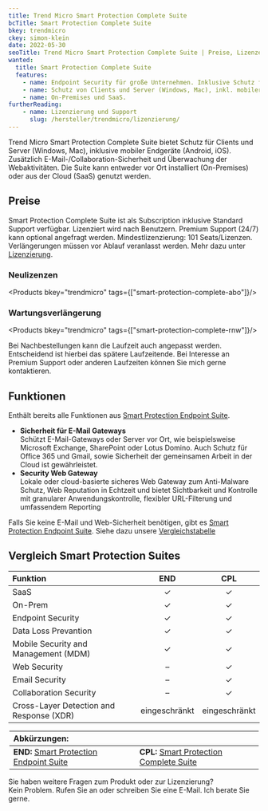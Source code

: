 ```yaml
---
title: Trend Micro Smart Protection Complete Suite
bcTitle: Smart Protection Complete Suite
bkey: trendmicro
ckey: simon-klein
date: 2022-05-30
seoTitle: Trend Micro Smart Protection Complete Suite | Preise, Lizenzen, Informationen
wanted:
  title: Smart Protection Complete Suite
  features:
    - name: Endpoint Security für große Unternehmen. Inklusive Schutz für E-Mail/Collaboration und Web-Aktivitäten
    - name: Schutz von Clients und Server (Windows, Mac), inkl. mobiler Endgeräte (Android, iOS)
    - name: On-Premises und SaaS.
furtherReading:
    - name: Lizenzierung und Support
      slug: /hersteller/trendmicro/lizenzierung/
---
```




<Intro>

Trend Micro Smart Protection Complete Suite bietet Schutz für Clients und Server (Windows, Mac), inklusive mobiler Endgeräte (Android, iOS). Zusätzlich E-Mail-/Collaboration-Sicherheit und Überwachung der Webaktivitäten. Die Suite kann entweder vor Ort installiert (On-Premises) oder aus der Cloud (SaaS) genutzt werden.

</Intro>

<TOC />



## Preise

Smart Protection Complete Suite ist als Subscription inklusive Standard Support verfügbar. Lizenziert wird nach Benutzern. Premium Support (24/7) kann optional angefragt werden. Mindestlizenzierung: 101 Seats/Lizenzen. Verlängerungen müssen vor Ablauf veranlasst werden. Mehr dazu unter [Lizenzierung](/hersteller/trendmicro/lizenzierung/).

### Neulizenzen

<Products bkey="trendmicro" tags={["smart-protection-complete-abo"]}/>

### Wartungsverlängerung

<Products bkey="trendmicro" tags={["smart-protection-complete-rnw"]}/>

<GetInTouch>

Bei Nachbestellungen kann die Laufzeit auch angepasst werden. Entscheidend ist hierbei das spätere Laufzeitende. Bei Interesse an Premium Support oder anderen Laufzeiten können Sie mich gerne kontaktieren.

</GetInTouch>


## Funktionen

Enthält bereits alle Funktionen aus [Smart Protection Endpoint Suite](/hersteller/trendmicro/smart-protection-for-endpoints-suite/).


- **Sicherheit für E-Mail Gateways** <br/>
Schützt E-Mail-Gateways oder Server vor Ort, wie beispielsweise Microsoft Exchange, SharePoint oder Lotus Domino. Auch Schutz für Office 365 und Gmail, sowie Sicherheit der gemeinsamen Arbeit in der Cloud ist gewährleistet.
- **Security Web Gateway** <br/>
Lokale oder cloud-basierte sicheres Web Gateway zum Anti-Malware Schutz, Web Reputation in Echtzeit und bietet Sichtbarkeit und Kontrolle mit granularer Anwendungskontrolle, flexibler URL-Filterung und umfassendem Reporting

<Info>

Falls Sie keine E-Mail und Web-Sicherheit benötigen, gibt es [Smart Protection Endpoint Suite](/hersteller/trendmicro/smart-protection-for-endpoints-suite/). Siehe dazu unsere [Vergleichstabelle](#vergleich-smart-protection-suites)

</Info>

## Vergleich Smart Protection Suites


|Funktion|END|CPL|
|:---|:---:|:---:|
|SaaS|✓|✓|
|On-Prem|✓|✓|
|Endpoint Security|✓|✓|
|Data Loss Prevantion|✓|✓|
|Mobile Security and Management (MDM)|✓|✓|
|Web Security|–|✓|✓|
|Email Security|–|✓|
|Collaboration Security|–|✓|
|Cross-Layer Detection and Response (XDR)|eingeschränkt|eingeschränkt|

<Legend>

| Abkürzungen: | |
|:----|:----|
| **END:** [Smart Protection Endpoint Suite](/hersteller/trendmicro/smart-protection-for-endpoints-suite/) | **CPL:** [Smart Protection Complete Suite](/hersteller/trendmicro/smart-protection-complete-suite/) |

</Legend>

<GetInTouch theme="light">

Sie haben weitere Fragen zum Produkt oder zur Lizenzierung?<br />
Kein Problem. Rufen Sie an oder schreiben Sie eine E-Mail. Ich berate Sie gerne.

</GetInTouch>
